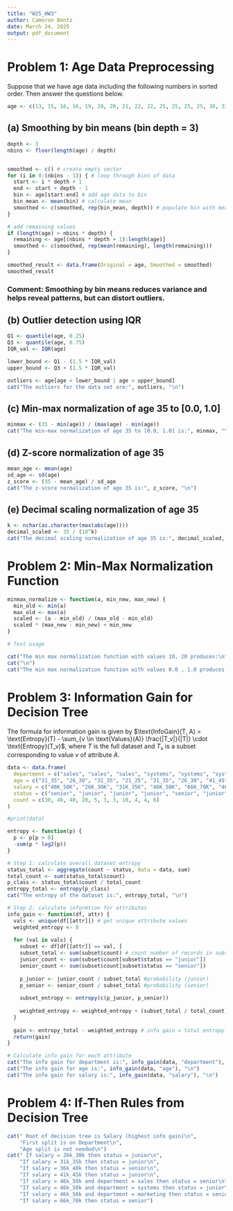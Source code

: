 ```yaml
---
title: "W25_HW3"
author: Cameron Bentz
date: March 24, 2025
output: pdf_document
---
```


# Problem 1: Age Data Preprocessing

Suppose that we have age data including the following numbers in sorted order. Then answer the questions below.

```r
age <- c(13, 15, 16, 16, 19, 20, 20, 21, 22, 22, 25, 25, 25, 25, 30, 33, 33, 35, 35, 35, 35, 36, 40, 45, 46, 52, 70)
```

## (a)  Smoothing by bin means (bin depth = 3)

```r
depth <- 3
nbins <- floor(length(age) / depth)


smoothed <- c() # create empty vector
for (i in 0:(nbins - 1)) { # loop through bins of data
  start <- i * depth + 1
  end <- start + depth - 1
  bin <- age[start:end] # add age data to bin
  bin_mean <- mean(bin) # calculate mean
  smoothed <- c(smoothed, rep(bin_mean, depth)) # populate bin with mean values
}

# add remaining values
if (length(age) > nbins * depth) {
  remaining <- age[(nbins * depth + 1):length(age)]
  smoothed <- c(smoothed, rep(mean(remaining), length(remaining)))
}

smoothed_result <- data.frame(Original = age, Smoothed = smoothed)
smoothed_result
```
### Comment: Smoothing by bin means reduces variance and helps reveal patterns, but can distort outliers. 


## (b) Outlier detection using IQR

``` r
Q1 <- quantile(age, 0.25)
Q3 <- quantile(age, 0.75)
IQR_val <- IQR(age)

lower_bound <- Q1 - (1.5 * IQR_val)
upper_bound <- Q3 + (1.5 * IQR_val)

outliers <- age[age < lower_bound | age > upper_bound]
cat("The outliers for the data set are:", outliers, "\n")
```

## (c) Min-max normalization of age 35 to [0.0, 1.0]

```r
minmax <- (35 - min(age)) / (max(age) - min(age))
cat("The min-max normalization of age 35 to [0.0, 1.0] is:", minmax, "\n")
```

## (d) Z-score normalization of age 35

```r
mean_age <- mean(age)
sd_age <- sd(age)
z_score <- (35 - mean_age) / sd_age
cat("The z-score normalization of age 35 is:", z_score, "\n")
```

## (e) Decimal scaling normalization of age 35

```r
k <- nchar(as.character(max(abs(age))))
decimal_scaled <- 35 / (10^k)
cat("The decimal scaling normalization of age 35 is:", decimal_scaled, "\n")
```

# Problem 2: Min-Max Normalization Function

```r
minmax_normalize <- function(a, min_new, max_new) {
  min_old <- min(a)
  max_old <- max(a)
  scaled <- (a - min_old) / (max_old - min_old)
  scaled * (max_new - min_new) + min_new
}

# Test usage

cat("The min max normalization function with values 10, 20 produces:\n", minmax_normalize(age, 10, 20), "\n")
cat("\n")
cat("The min max normalization function with values 0.0 , 1.0 produces:\n", minmax_normalize(age, 0, 1), "\n")
```

# Problem 3: Information Gain for Decision Tree

The formula for information gain is given by 
$\text{InfoGain}(T, A) = \text{Entropy}(T) - \sum_{v \in \text{Values}(A)} \frac{|T_v|}{|T|} \cdot \text{Entropy}(T_v)$,
where $T$ is the full dataset and $T_v$ is a subset corresponding to value $v$ of attribute $A$.

```r
data <- data.frame(
  department = c("sales", "sales", "sales", "systems", "systems", "systems", "systems", "marketing", "marketing", "secretary", "secretary"),
  age = c("31_35", "26_30", "31_35", "21_25", "31_35", "26_30", "41_45", "36_40", "31_35", "46_50", "26_30"),
  salary = c("46K_50K", "26K_30K", "31K_35K", "46K_50K", "66K_70K", "46K_50K", "66K_70K", "46K_50K", "41K_45K", "36K_40K", "26K_30K"),
  status = c("senior", "junior", "junior", "junior", "senior", "junior", "senior", "senior", "junior", "senior", "junior"),
  count = c(30, 40, 40, 20, 5, 3, 3, 10, 4, 4, 6)
)

#print(data)

entropy <- function(p) {
  p <- p[p > 0] 
  -sum(p * log2(p))
}

# Step 1: calculate overall dataset entropy
status_total <- aggregate(count ~ status, data = data, sum)
total_count <- sum(status_total$count)
p_class <- status_total$count / total_count
entropy_total <- entropy(p_class)
cat("The entropy of the dataset is:", entropy_total, "\n")

# Step 2: calculate informtion for attributes
info_gain <- function(df, attr) {
  vals <- unique(df[[attr]]) # get unique attribute values
  weighted_entropy <- 0
  
  for (val in vals) {
    subset <- df[df[[attr]] == val, ] 
    subset_total <- sum(subset$count) # count number of records in subset
    junior_count <- sum(subset$count[subset$status == "junior"]) 
    senior_count <- sum(subset$count[subset$status == "senior"])
    
    p_junior <- junior_count / subset_total #probability (junior)
    p_senior <- senior_count / subset_total #probability (senior)
    
    subset_entropy <- entropy(c(p_junior, p_senior)) 
    
    weighted_entropy <- weighted_entropy + (subset_total / total_count) * subset_entropy
  }
  
  gain <- entropy_total - weighted_entropy # info gain = total entropy - weighted subset entropy
  return(gain)
}

# Calculate info gain for each attribute
cat("The info gain for department is:", info_gain(data, "department"), "\n")
cat("The info gain for age is:", info_gain(data, "age"), "\n")
cat("The info gain for salary is:", info_gain(data, "salary"), "\n")
```

# Problem 4: If-Then Rules from Decision Tree

```r
cat(" Root of decision tree is Salary (highest info gain)\n",
    "First split is on Department\n",
    "Age split is not needed\n")
cat(" If salary = 26k_30k then status = junior\n",
    "If salary = 31k_35k then status = junior\n",
    "If salary = 36k_40k then status = senior\n",
    "If salary = 41k_45k then status = junior\n",
    "If salary = 46k_50k and department = sales then status = senior\n",
    "If salary = 46k_50k and department = systems then status = junior\n",
    "If salary = 46k_50k and department = marketing then status = senior\n",
    "If salary = 66k_70k then status = senior")
```